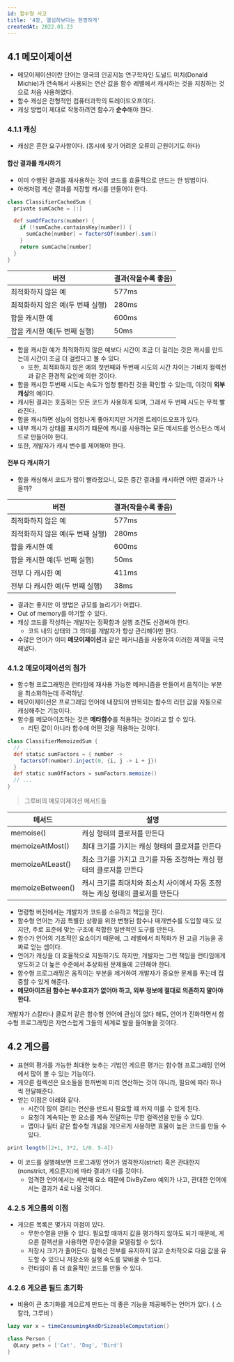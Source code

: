 ```yaml
---
id: 함수형 사고
title: '4장, 열심히보다는 현명하게'
createdAt: 2022.01.23
---
```


## 4.1 메모이제이션

- 메모이제이션이란 단어는 영국의 인공지능 연구학자인 도널드 미치(Donald Michie)가 연속해서 사용되는 연산 값을 함수 레벨에서 캐시하는 것을 지칭하는 것으로 처음 사용하였다.
- 함수 캐싱은 전형적인 컴퓨터과학의 트레이드오프이다.
- 캐싱 방법이 제대로 작동하려면 함수가 **순수**해야 한다.

### 4.1.1 캐싱

- 캐싱은 흔한 요구사항이다. (동시에 찾기 어려운 오류의 근원이기도 하다)

#### 합산 결과를 캐시하기

- 이미 수행된 결과를 재사용하는 것이 코드를 효율적으로 만드는 한 방법이다.
- 아래처럼 계산 결과를 저장할 캐시를 만들어야 한다.

```groovy
class ClassifierCachedSum {
  private sumCache = [:]

  def sumOfFactors(number) {
    if (!sumCache.containsKey[number]) {
      sumCache[number] = factorsOf(number).sum()
    }
    return sumCache[number]
  }
}
```

| 버전                             | 결과(작을수록 좋음) |
| -------------------------------- | ------------------- |
| 최적화하지 않은 예               | 577ms               |
| 최적화하지 않은 예(두 번째 실행) | 280ms               |
| 합을 캐시한 예                   | 600ms               |
| 합을 캐시한 예(두 번째 실행)     | 50ms                |

- 합을 캐시한 예가 최적화하지 않은 예보다 시간이 조금 더 걸리는 것은 캐시를 만드는데 시간이 조금 더 걸렸다고 볼 수 있다.
  - 또한, 최적화하지 않은 예의 첫번째와 두번째 시도의 시간 차이는 가비지 컬렉션과 같은 환경적 요인에 의한 것이다.
- 합을 캐시한 두번째 시도는 속도가 엄청 빨라진 것을 확인할 수 있는데, 이것이 **외부 캐싱**의 예이다.
- 캐시된 결과는 호출하는 모든 코드가 사용하게 되며, 그래서 두 번째 시도는 무척 빨라진다.
- 합을 캐시하면 성능이 엄청나게 좋아지지만 거기엔 트레이드오프가 있다.
- 내부 캐시가 상태를 표시하기 떄문에 캐시를 사용하는 모든 메서드를 인스턴스 메서드로 만들어야 한다.
- 또한, 개발자가 캐시 변수를 제어해야 한다.

#### 전부 다 캐시하기

- 합을 캐싱해서 코드가 많이 빨라졌으니, 모든 중간 결과를 캐시하면 어떤 결과가 나올까?

| 버전                             | 결과(작을수록 좋음) |
| -------------------------------- | ------------------- |
| 최적화하지 않은 예               | 577ms               |
| 최적화하지 않은 예(두 번째 실행) | 280ms               |
| 합을 캐시한 예                   | 600ms               |
| 합을 캐시한 예(두 번째 실행)     | 50ms                |
| 전부 다 캐시한 예                | 411ms               |
| 전부 다 캐시한 예(두 번째 실행)  | 38ms                |

- 결과는 좋지만 이 방법은 규모를 늘리기가 어렵다.
- Out of memory를 야기할 수 있다.
- 캐싱 코드를 작성하는 개발자는 정확함과 실행 조건도 신경써야 한다.
  - 코드 내의 상태와 그 의미를 개발자가 항상 관리해야만 한다.
- 수많은 언어가 이미 **메모이제이션**과 같은 메커니즘을 사용하여 이러한 제약을 극복해냈다.

### 4.1.2 메모이제이션의 첨가

- 함수형 프로그래밍은 런타임에 재사용 가능한 메커니즘을 만들어서 움직이는 부분을 최소화하는데 주력하낟.
- 메모이제이션은 프로그래밍 언어에 내장되어 반복되는 함수의 리턴 값을 자동으로 캐싱해주는 기능이다.
- 함수를 메모아이즈하는 것은 **메타함수**를 적용하는 것이라고 할 수 있다.
  - 리턴 값이 아니라 함수에 어떤 것을 적용하는 것이다.

```groovy
class ClassifierMemoizedSum {
  // ...
  def static sumFactors = { number ->
    factorsOf(number).inject(0, {i, j -> i + j})
  }
  def static sumOfFactors = sumFactors.memoize()
  // ...
}
```

> 그루비의 메모이제이션 메서드들

| 메서드           | 설명                                                                           |
| ---------------- | ------------------------------------------------------------------------------ |
| memoise()        | 캐싱 형태의 클로저를 만든다                                                    |
| memoizeAtMost()  | 최대 크기를 가지는 캐싱 형태의 클로저를 만든다                                 |
| memoizeAtLeast() | 최소 크기를 가지고 크기를 자동 조정하는 캐싱 형태의 클로저를 만든다            |
| memoizeBetween() | 캐시 크기를 최대치와 최소치 사이에서 자동 조정하는 캐싱 형태의 클로저를 만든다 |

- 명령형 버전에서는 개발자가 코드를 소유하고 책임을 진다.
- 함수형 언어는 가끔 특별한 상황을 위한 변형된 함수나 매개변수를 도입할 때도 있지만, 주로 표준에 맞는 구조에 적합한 일반적인 도구를 만든다.
- 함수가 언어의 기초적인 요소이기 때문에, 그 레벨에서 최적화가 된 고급 기능을 공짜로 얻는 셈이다.
- 언어가 캐싱을 더 효율적으로 지원하기도 하지만, 개발자는 그런 책임을 런타임에게 양도하고 더 높은 수준에서 추상화된 문제들에 고민해야 한다.
- 함수형 프로그래밍은 움직이는 부분을 제거하여 개발자가 중요한 문제를 푸는데 집중할 수 있게 해준다.
- **메모아이즈된 함수는 부수효과가 없어야 하고, 외부 정보에 절대로 의존하지 말아야 한다.**

개발자가 스칼라나 클로저 같은 함수형 언어에 관심이 없다 해도, 언어가 진화하면서 함수형 프로그래밍은 자연스럽게 그들의 세계로 발을 들여놓을 것이다.

## 4.2 게으름

- 표현의 평가를 가능한 최대한 늦추는 기법인 게으른 평가는 함수형 프로그래밍 언어에서 많이 볼 수 있는 기능이다.
- 게으른 컬렉션은 요소들을 한꺼번에 미리 연산하는 것이 아니라, 필요에 따라 하나씩 전달해준다.
- 얻는 이점은 아래와 같다.
  - 시간이 많이 걸리는 연산을 반드시 필요할 떄 까지 미룰 수 있게 된다.
  - 요청이 계속되는 한 요소를 계속 전달하는 무한 컬렉션을 만들 수 있다.
  - 맵이나 필터 같은 함수형 개념을 게으르게 사용하면 효율이 높은 코드를 만들 수 있다.

```groovy
print length([2+1, 3*2, 1/0. 5-4])
```

- 이 코드를 실행해보면 프로그래밍 언어가 엄격한지(strict) 혹은 관대한지(nonstrict, 게으른지)에 따라 결과가 다를 것이다.
  - 엄격한 언어에서는 세번째 요소 때문에 DivByZero 예외가 나고, 관대한 언어에서는 결과가 4로 나올 것이다.

### 4.2.5 게으름의 이점

- 게으른 목록은 몇가지 이점이 있다.
  - 무한수열을 만들 수 있다. 필요할 때까지 값을 평가하지 않아도 되기 때문에, 게으른 컬렉션을 사용하면 무한수열을 모델링할 수 있다.
  - 저장시 크기가 줄어든다. 컬렉션 전부를 유지하지 않고 순차적으로 다음 값을 유도할 수 있으니 저장소와 실행 속도를 맞바꿀 수 있다.
  - 런타임이 좀 더 효율적인 코드를 만들 수 있다.

### 4.2.6 게으른 필드 초기화

- 비용이 큰 초기화를 게으르게 만드는 데 좋은 기능을 제공해주는 언어가 있다. ( 스칼라, 그루비 )

```scala
lazy var x = timeConsumingAndOrSizeableComputation()
```

```groovy
class Person {
  @Lazy pets = ['Cat', 'Dog', 'Bird']
}
```
